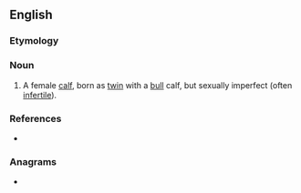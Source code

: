 ==English==

===Etymology===
{{unk|en|title=Etymology unknown.}}

===Noun===
{{en-noun}}

# A female [[calf]], born as [[twin]] with a [[bull]] calf, but sexually imperfect (often [[infertile]]).

===References===
* {{R:Websters}}

===Anagrams===
* {{anagrams|en|interframe}}